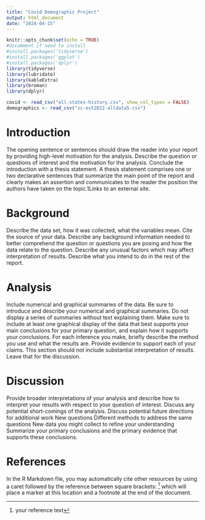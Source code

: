 ```yaml
---
title: "Covid Demographic Project"
output: html_document
date: "2024-04-15"
---
```


```r
knitr::opts_chunk$set(echo = TRUE)
#Uncomment if need to install
#install.packages('tidyverse') 
#install.packages('ggplot') 
#install.packages('dplyr') 
library(tidyverse)
library(lubridate)
library(kableExtra)
library(broman)
library(dplyr) 
```

```r
covid <- read_csv("all-states-history.csv", show_col_types = FALSE)
demographics <- read_csv("sc-est2022-alldata5.csv")
```

# Introduction

The opening sentence or sentences should draw the reader into your report by providing high-level motivation for the analysis. Describe the question or questions of interest and the motivation for the analysis. Conclude the introduction with a thesis statement. A thesis statement comprises one or two declarative sentences that summarize the main point of the report and clearly makes an assertion and communicates to the reader the position the authors have taken on the topic.1Links to an external site.

# Background

Describe the data set, how it was collected, what the variables mean. Cite the source of your data. Describe any background information needed to better comprehend the question or questions you are posing and how the data relate to the question. Describe any unusual factors which may affect interpretation of results. Describe what you intend to do in the rest of the report.

# Analysis

Include numerical and graphical summaries of the data. Be sure to introduce and describe your numerical and graphical summaries. Do not display a series of summaries without text explaining them. Make sure to include at least one graphical display of the data that best supports your main conclusions for your primary question, and explain how it supports your conclusions. For each inference you make, briefly describe the method you use and what the results are. Provide evidence to support each of your claims. This section should not include substantial interpretation of results. Leave that for the discussion.

# Discussion

Provide broader interpretations of your analysis and describe how to interpret your results with respect to your question of interest. Discuss any potential short-comings of the analysis. Discuss potential future directions for additional work New questions Different methods to address the same questions New data you might collect to refine your understanding Summarize your primary conclusions and the primary evidence that supports these conclusions.

# References

In the R Markdown file, you may automatically cite other resources by using a caret followed by the reference between square brackets: [^1] which will place a marker at this location and a footnote at the end of the document.

[^1]: your reference text

